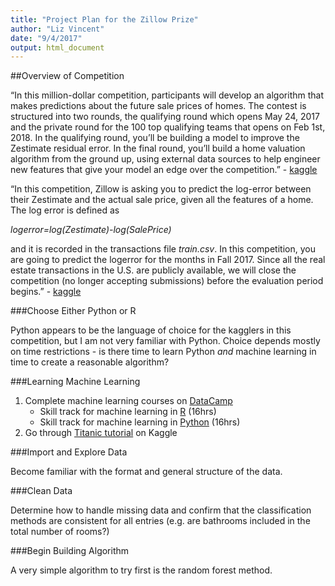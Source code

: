 ```yaml
---
title: "Project Plan for the Zillow Prize"
author: "Liz Vincent"
date: "9/4/2017"
output: html_document 
---
```


##Overview of Competition

"In this million-dollar competition, participants will develop an algorithm that makes predictions about the future sale prices of homes. The contest is structured into two rounds, the qualifying round which opens May 24, 2017 and the private round for the 100 top qualifying teams that opens on Feb 1st, 2018. In the qualifying round, you’ll be building a model to improve the Zestimate residual error. In the final round, you’ll build a home valuation algorithm from the ground up, using external data sources to help engineer new features that give your model an edge over the competition."
- [kaggle](https://www.kaggle.com/c/zillow-prize-1)

"In this competition, Zillow is asking you to predict the log-error between their Zestimate and the actual sale price, given all the features of a home. The log error is defined as

*logerror=log(Zestimate)-log(SalePrice)*

and it is recorded in the transactions file *train.csv*. In this competition, you are going to predict the logerror for the months in Fall 2017. Since all the real estate transactions in the U.S. are publicly available, we will close the competition (no longer accepting submissions) before the evaluation period begins." - [kaggle](https://www.kaggle.com/c/zillow-prize-1/data)

###Choose Either Python or R

Python appears to be the language of choice for the kagglers in this competition, but I am not very familiar with Python. Choice depends mostly on time restrictions - is there time to learn Python *and* machine learning in time to create a reasonable algorithm?

###Learning Machine Learning

1. Complete machine learning courses on [DataCamp](https://www.datacamp.com/home)
    * Skill track for machine learning in [R](https://www.datacamp.com/tracks/machine-learning) (16hrs)
    * Skill track for machine learning in [Python](https://www.datacamp.com/tracks/machine-learning-with-python) (16hrs)
2. Go through [Titanic tutorial](https://www.kaggle.com/c/titanic) on Kaggle

###Import and Explore Data

Become familiar with the format and general structure of the data.

###Clean Data

Determine how to handle missing data and confirm that the classification methods are consistent for all entries (e.g. are bathrooms included in the total number of rooms?)

###Begin Building Algorithm

A very simple algorithm to try first is the random forest method.